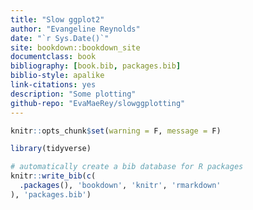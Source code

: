 ```yaml
--- 
title: "Slow ggplot2"
author: "Evangeline Reynolds"
date: "`r Sys.Date()`"
site: bookdown::bookdown_site
documentclass: book
bibliography: [book.bib, packages.bib]
biblio-style: apalike
link-citations: yes
description: "Some plotting"
github-repo: "EvaMaeRey/slowggplotting"
---
```







```r
knitr::opts_chunk$set(warning = F, message = F)
```

```r
library(tidyverse)
```



```r
# automatically create a bib database for R packages
knitr::write_bib(c(
  .packages(), 'bookdown', 'knitr', 'rmarkdown'
), 'packages.bib')
```
